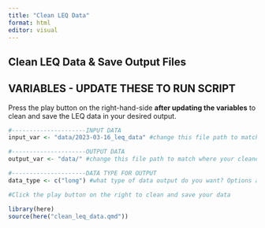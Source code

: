 ```yaml
---
title: "Clean LEQ Data"
format: html
editor: visual
---
```


## Clean LEQ Data & Save Output Files

## VARIABLES - UPDATE THESE TO RUN SCRIPT

Press the play button on the right-hand-side **after updating the variables** to clean and save the LEQ data in your desired output.

```r
#---------------------INPUT DATA
input_var <- "data/2023-03-16_leq_data" #change this file path to match where your data is located and the file name WITHOUT the file extension. This is the data exported from the LEQ on Qualtrics as a CSV file.

#---------------------OUTPUT DATA
output_var <- "data/" #change this file path to match where your cleaned data should be saved. This is JUST the folder name, the file name will be created in the script.

#---------------------DATA TYPE FOR OUTPUT
data_type <- c("long") #what type of data output do you want? Options are: "long", which will output a dataset with one row per ID per language per situation; "wide_summary" which will output a dataset with one row per ID and only the overall language estimates (overall, cumulative, global, current for the final situation only) and no detail for each situation; "wide_detailed" which will output a dataset with one row per ID and all information for each language and each situation in its own column. You can export multiple types by using the c() function, for example: c("long", "wide_summary")

#Click the play button on the right to clean and save your data

library(here)
source(here("clean_leq_data.qmd"))

```

## 
